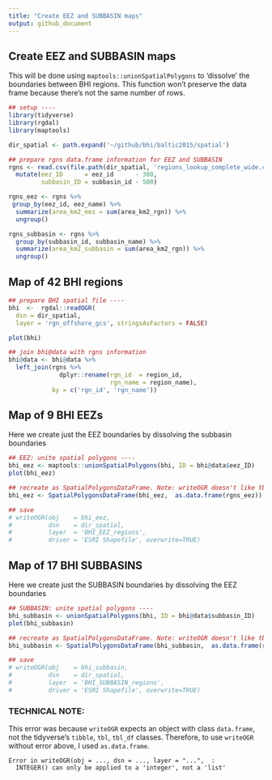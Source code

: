 ```yaml
---
title: "Create EEZ and SUBBASIN maps"
output: github_document
---
```


## Create EEZ and SUBBASIN maps 

This will be done using `maptools::unionSpatialPolygons` to 'dissolve' the boundaries between BHI regions. 
This function won't preserve the data frame because there's not the same number of rows.

```r
## setup ----
library(tidyverse)
library(rgdal)
library(maptools)

dir_spatial <- path.expand('~/github/bhi/baltic2015/spatial')

## prepare rgns data.frame information for EEZ and SUBBASIN
rgns <- read.csv(file.path(dir_spatial, 'regions_lookup_complete_wide.csv'), stringsAsFactors = FALSE) %>%
  mutate(eez_ID      = eez_id      - 300,
         subbasin_ID = subbasin_id - 500)

rgns_eez <- rgns %>%
 group_by(eez_id, eez_name) %>%
  summarize(area_km2_eez = sum(area_km2_rgn)) %>%
  ungroup()

rgns_subbasin <- rgns %>%
  group_by(subbasin_id, subbasin_name) %>%
  summarize(area_km2_subbasin = sum(area_km2_rgn)) %>%
  ungroup()

```

## Map of 42 BHI regions
```r
## prepare BHI spatial file ----
bhi  <-  rgdal::readOGR(
  dsn = dir_spatial,
  layer = 'rgn_offshore_gcs', stringsAsFactors = FALSE)

plot(bhi)

## join bhi@data with rgns information
bhi@data <- bhi@data %>%
  left_join(rgns %>%
              dplyr::rename(rgn_id  = region_id,
                            rgn_name = region_name),
            by = c('rgn_id', 'rgn_name'))

```

## Map of 9 BHI EEZs
Here we create just the EEZ boundaries by dissolving the subbasin boundaries
```r

## EEZ: unite spatial polygons ----
bhi_eez <- maptools::unionSpatialPolygons(bhi, ID = bhi@data$eez_ID)
plot(bhi_eez)

## recreate as SpatialPolygonsDataFrame. Note: writeOGR doesn't like tbl_dfs, only data.frames
bhi_eez <- SpatialPolygonsDataFrame(bhi_eez,  as.data.frame(rgns_eez))

## save
# writeOGR(obj    = bhi_eez,
#          dsn    = dir_spatial,
#          layer  = 'BHI_EEZ_regions',
#          driver = 'ESRI Shapefile', overwrite=TRUE)

```

## Map of 17 BHI SUBBASINS
Here we create just the SUBBASIN boundaries by dissolving the EEZ boundaries
```r
## SUBBASIN: unite spatial polygons ----
bhi_subbasin <- unionSpatialPolygons(bhi, ID = bhi@data$subbasin_ID)
plot(bhi_subbasin)

## recreate as SpatialPolygonsDataFrame. Note: writeOGR doesn't like tbl_dfs, only data.frames
bhi_subbasin <- SpatialPolygonsDataFrame(bhi_subbasin,  as.data.frame(rgns_subbasin))

## save
# writeOGR(obj    = bhi_subbasin,
#          dsn    = dir_spatial,
#          layer  = 'BHI_SUBBASIN_regions',
#          driver = 'ESRI Shapefile', overwrite=TRUE)

```

### TECHNICAL NOTE: 

This error was because `writeOGR` expects an object with class `data.frame`, not the tidyverse's `tibble`, `tbl`, `tbl_df` classes. Therefore, to use `writeOGR` without error above, I used `as.data.frame`.

```
Error in writeOGR(obj = ..., dsn = ..., layer = "...",  : 
  INTEGER() can only be applied to a 'integer', not a 'list'
```  

